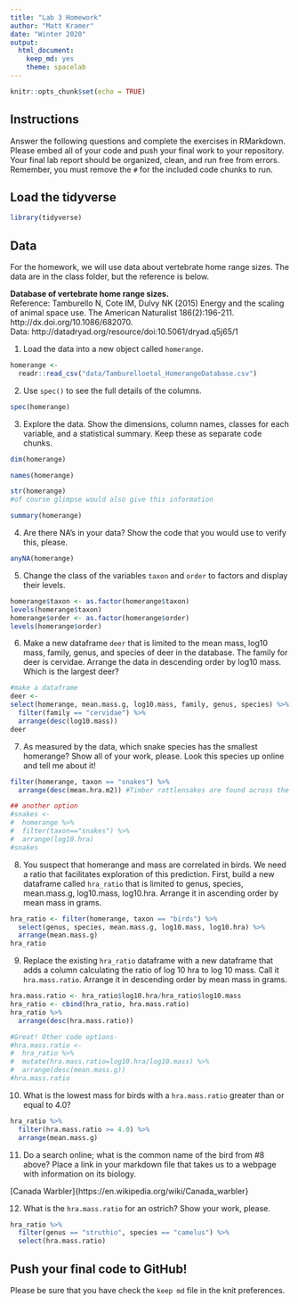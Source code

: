 ```yaml
---
title: "Lab 3 Homework"
author: "Matt Kramer"
date: "Winter 2020"
output:
  html_document: 
    keep_md: yes
    theme: spacelab
---
```


```r
knitr::opts_chunk$set(echo = TRUE)
```

## Instructions
Answer the following questions and complete the exercises in RMarkdown. Please embed all of your code and push your final work to your repository. Your final lab report should be organized, clean, and run free from errors. Remember, you must remove the `#` for the included code chunks to run.  

## Load the tidyverse
```r
library(tidyverse)
```

## Data
For the homework, we will use data about vertebrate home range sizes. The data are in the class folder, but the reference is below.  

**Database of vertebrate home range sizes.**  
Reference: Tamburello N, Cote IM, Dulvy NK (2015) Energy and the scaling of animal space use. The American Naturalist 186(2):196-211. http://dx.doi.org/10.1086/682070.  
Data: http://datadryad.org/resource/doi:10.5061/dryad.q5j65/1  

1. Load the data into a new object called `homerange`.  
```r
homerange <-
  readr::read_csv("data/Tamburelloetal_HomerangeDatabase.csv")
```

2. Use `spec()` to see the full details of the columns.  
```r
spec(homerange)
```

3. Explore the data. Show the dimensions, column names, classes for each variable, and a statistical summary. Keep these as separate code chunks.  
```r
dim(homerange)
```
```r
names(homerange)
```
```r
str(homerange)
#of course glimpse would also give this information
```
```r
summary(homerange)
```


4. Are there NA's in your data? Show the code that you would use to verify this, please.  
```r
anyNA(homerange)
```

5. Change the class of the variables `taxon` and `order` to factors and display their levels.  
```r
homerange$taxon <- as.factor(homerange$taxon)
levels(homerange$taxon)
homerange$order <- as.factor(homerange$order)
levels(homerange$order)
```

6. Make a new dataframe `deer` that is limited to the mean mass, log10 mass, family, genus, and species of deer in the database. The family for deer is cervidae. Arrange the data in descending order by log10 mass. Which is the largest deer?  
```r
#make a dataframe
deer <- 
select(homerange, mean.mass.g, log10.mass, family, genus, species) %>% 
  filter(family == "cervidae") %>% 
  arrange(desc(log10.mass))
deer
```

7. As measured by the data, which snake species has the smallest homerange? Show all of your work, please. Look this species up online and tell me about it!  
```r
filter(homerange, taxon == "snakes") %>% 
  arrange(desc(mean.hra.m2)) #Timber rattlensakes are found across the Eastern half of the US. They mostly feed on small mammals
```

```r
## another option
#snakes <- 
#  homerange %>% 
#  filter(taxon=="snakes") %>% 
#  arrange(log10.hra)
#snakes
```


8. You suspect that homerange and mass are correlated in birds. We need a ratio that facilitates exploration of this prediction. First, build a new dataframe called `hra_ratio` that is limited to genus, species, mean.mass.g, log10.mass, log10.hra. Arrange it in ascending order by mean mass in grams.  
```r
hra_ratio <- filter(homerange, taxon == "birds") %>% 
  select(genus, species, mean.mass.g, log10.mass, log10.hra) %>% 
  arrange(mean.mass.g)
hra_ratio
```


9. Replace the existing `hra_ratio` dataframe with a new dataframe that adds a column calculating the ratio of log 10 hra to log 10 mass. Call it `hra.mass.ratio`. Arrange it in descending order by mean mass in grams.  
```r
hra.mass.ratio <- hra_ratio$log10.hra/hra_ratio$log10.mass
hra_ratio <- cbind(hra_ratio, hra.mass.ratio)
hra_ratio %>% 
  arrange(desc(hra.mass.ratio))
```
```r
#Great! Other code options-
#hra.mass.ratio <- 
#  hra_ratio %>% 
#  mutate(hra.mass.ratio=log10.hra/log10.mass) %>% 
#  arrange(desc(mean.mass.g))
#hra.mass.ratio
```



10. What is the lowest mass for birds with a `hra.mass.ratio` greater than or equal to 4.0?
```r
hra_ratio %>% 
  filter(hra.mass.ratio >= 4.0) %>% 
  arrange(mean.mass.g)
```


11. Do a search online; what is the common name of the bird from #8 above? Place a link in your markdown file that takes us to a webpage with information on its biology.  

[Canada Warbler]{https://en.wikipedia.org/wiki/Canada_warbler}


12. What is the `hra.mass.ratio` for an ostrich? Show your work, please.  
```r
hra_ratio %>% 
  filter(genus == "struthio", species == "camelus") %>% 
  select(hra.mass.ratio)
```

## Push your final code to GitHub!
Please be sure that you have check the `keep md` file in the knit preferences.  
